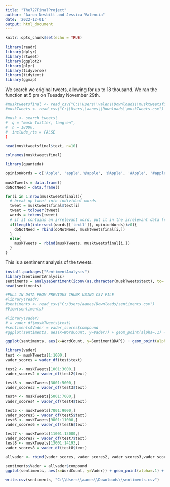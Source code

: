 ```yaml
---
title: "The727FinalProject"
author: "Aaron Nesbitt and Jessica Valencia"
date: '2022-12-01'
output: html_document
---
```


```r
knitr::opts_chunk$set(echo = TRUE)
```

```r
library(readr)
library(dplyr)
library(rtweet)
library(ggplot2)
library(plyr)
library(tidyverse)
library(tidytext)
library(ggmap)
```

We search we original tweets, allowing for up to 18 thousand. We ran the function at 5 pm on Tuesday November 29th.

```r
#musktweetsfinal <- read_csv("C:\\Users\\valen\\Downloads\\musktweetsfinal.csv")
#muskTweets <- read_csv("C:\\Users\\aanes\\Downloads\\muskTweets.csv")
```

```r
#musk <- search_tweets(
#  q = "musk Twitter, lang:en",
#  n = 18000,
#  include_rts = FALSE
)
```

```r
head(musktweetsfinal$text, n=10)
```

```r
colnames(musktweetsfinal)
```

```r
library(quanteda)

opinionWords = c('Apple', 'apple','@apple', '@Apple', '#Apple', '#apple', 'Apple\'s', 'apple\'s','-Apple','Apples','@AppleSupport','@AppleTVPlus','#MuskTwitterAppleMeltdown','@Apple!','#AppleMusicLive')

muskTweets = data.frame()
doNotNeed = data.frame()

for(i in 1:nrow(musktweetsfinal)){
  # break up tweet into individual words
  tweet = musktweetsfinal$text[i]
  tweet = tolower(tweet)
  words = tokens(tweet)
  # if it contains an irrelevant word, put it in the irrelevant data frame
  if(length(intersect(words[['text1']], opinionWords))>0){
    doNotNeed = rbind(doNotNeed, musktweetsfinal[i,])
  }
  else{
    muskTweets = rbind(muskTweets, musktweetsfinal[i,])
  }
}
```




This is a sentiment analysis of the tweets. 
```r
install.packages("SentimentAnalysis")
library(SentimentAnalysis)
sentiments = analyzeSentiment(iconv(as.character(muskTweets$text), to='UTF-8'))
head(sentiments)
```

```r
#PULL IN DATA FROM PREVIOUS CHUNK USING CSV FILE 
#library(readr)
#sentiments <- read_csv("C:/Users/aanes/Downloads/sentiments.csv")
#View(sentiments)
```

```r
#library(vader)
# = vader_df(muskTweets$text)
#sentiments$Vader = vader_scores$compound
#ggplot(sentiments, aes(x=WordCount, y=Vader)) + geom_point(alpha=.1) + geom_smooth()
```




```r
ggplot(sentiments, aes(x=WordCount, y=SentimentQDAP)) + geom_point(alpha=.1) + geom_smooth()
```

```r
library(vader)
test <- muskTweets[1:1000,]
vader_scores = vader_df(test$text)
```
```r
test2 <- muskTweets[1001:3000,]
vader_scores2 = vader_df(test2$text)
```



```r
test3 <- muskTweets[3001:5000,]
vader_scores3 = vader_df(test3$text)
```
```r
test4 <- muskTweets[5001:7000,]
vader_scores4 = vader_df(test4$text)
```

```r
test5 <- muskTweets[7001:9000,]
vader_scores5 = vader_df(test5$text)
test6 <- muskTweets[9001:11000,]
vader_scores6 = vader_df(test6$text)
```

```r
test7 <- muskTweets[11001:13000,]
vader_scores7 = vader_df(test7$text)
test8 <- muskTweets[13001:14193,]
vader_scores8 = vader_df(test8$text)
```


```r
allvader <- rbind(vader_scores, vader_scores2, vader_scores3,vader_scores4,vader_scores5,vader_scores6,vader_scores7,vader_scores8 )
```



```r
sentiments$Vader = allvader$compound
ggplot(sentiments, aes(x=WordCount, y=Vader)) + geom_point(alpha=.1) + geom_smooth()
```


```r
write.csv(sentiments, "C:\\Users\\aanes\\Downloads\\sentiments.csv")
```




